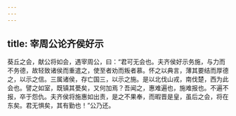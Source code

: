 ```yaml
---
---
---
```

title: 宰周公论齐侯好示
---


葵丘之会，献公将如会，遇宰周公，曰：“君可无会也。夫齐侯好示务施，与力而不务德，故轻致诸侯而重遣之，使至者劝而叛者慕。怀之以典言，薄其要结而厚德之，以示之信。三属诸侯，存亡国三，以示之施。是以北伐山戎，南伐楚，西为此会也。譬之如室，既镇其甍矣，又何加焉？吾闻之，惠难遍也，施难报也。不遍不报，卒于怨仇。夫齐侯将施惠如出责，是之不果奉，而暇晋是皇，虽后之会，将在东矣。君无惧矣，其有勤也！”公乃还。

